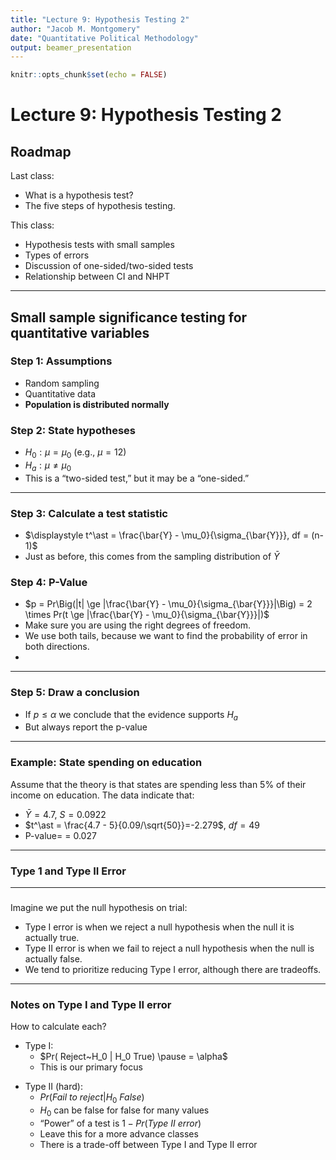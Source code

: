 ```yaml
---
title: "Lecture 9: Hypothesis Testing 2"
author: "Jacob M. Montgomery"
date: "Quantitative Political Methodology"
output: beamer_presentation
---
```


```r
knitr::opts_chunk$set(echo = FALSE)
```





# Lecture 9: Hypothesis Testing 2

## Roadmap

Last class:

- What is a hypothesis test?
- The five steps of hypothesis testing.

\pause
This class:

- Hypothesis tests with small samples
- Types of errors
- Discussion of one-sided/two-sided tests
- Relationship between CI and NHPT



-----------


## Small sample significance testing for quantitative variables


### Step 1: Assumptions
- Random sampling
- Quantitative data \pause
- **Population is distributed normally**

### Step 2: State hypotheses
- $H_0: \mu = \mu_0$ (e.g., $\mu = 12$)
- $H_a: \mu \ne \mu_0$
- This is a "two-sided test," but it may be a "one-sided."

----



### Step 3: Calculate a test statistic
-  $\displaystyle t^\ast = \frac{\bar{Y} - \mu_0}{\sigma_{\bar{Y}}}, df = (n-1)$ 
- Just as before, this comes from the sampling distribution of $\bar{Y}$

\pause

### Step 4: P-Value
- $p = Pr\Big(|t| \ge |\frac{\bar{Y} - \mu_0}{\sigma_{\bar{Y}}}|\Big)
  = 2 \times Pr(t \ge |\frac{\bar{Y} - \mu_0}{\sigma_{\bar{Y}}}|)$ \pause
- Make sure you are using the right degrees of freedom. \pause  
- We use both tails, because we want to find the probability of
  error in both directions.
- \texttt{2*pt(abs($t^\ast$), df = n-1, lower.tail=F)}

----



### Step 5: Draw a conclusion

- If $p \le \alpha$ we conclude that the evidence supports $H_a$
- But always report the p-value


----

### Example: State spending on education

Assume that the theory is that states are spending less than 5\% of their income on education.  The data indicate that:

- $\bar{Y} = 4.7$, $S =0 .0922$
- $t^\ast = \frac{4.7 - 5}{0.09/\sqrt{50}}=-2.279$, $df = 49$
- P-value=\texttt{2*pt(2.279, df=49, lower.tail = F)} = 0.027


----

### Type 1 and Type II Error


\begin{center}
 \begin{tabular}{|ll|cc|}
\hline
 & & \multicolumn{2}{|c|}{\textit{Jury decision}} \\
& & Guilty & Innocent \\
\hline
 \textit{Truth}& Guilty & Correct & Type II \\
 & Innocent & Type 1 & Correct \\
\hline
 \end{tabular}
\end{center}


----

###

Imagine we put the null hypothesis on trial:
\begin{center}
 \begin{tabular}{|ll|cc|}
\hline
 & & \multicolumn{2}{|c|}{\textit{Researcher Conclusion}} \\
& & Reject Null & Don't reject \\
\hline
 \textit{Truth} & Null is False & Correct & Type II \\
 & Null is True & Type 1 & Correct \\
\hline
 \end{tabular}
\end{center}


\pause

- Type I error is when we reject a null hypothesis when the null it is actually true.  \pause
- Type II error is when we fail to reject a null hypothesis when the null is actually false. \pause
- We tend to prioritize reducing Type I error, although there are tradeoffs.

----



### Notes on Type I and Type II error

How to calculate each?

- Type I:
    - $Pr( Reject~H_0 | H_0 True) \pause =  \alpha$
    - This is our primary focus

\pause

- Type II (hard):
    - $Pr(Fail~ to~ reject | H_0~ False)$
    - $H_0$ can be false for false for many values \pause
    - "Power" of a test is $1 - Pr(Type~II~error)$ \pause
    - Leave this for a more advance classes
    - There is a trade-off between Type I and Type II error

